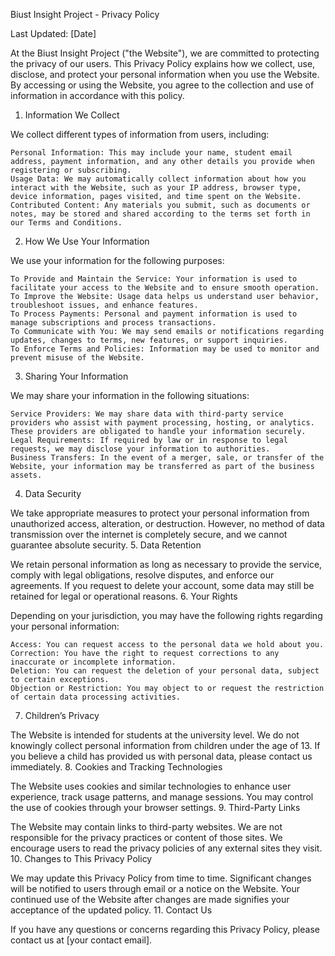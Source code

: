 Biust Insight Project - Privacy Policy

Last Updated: [Date]

At the Biust Insight Project ("the Website"), we are committed to protecting the privacy of our users. This Privacy Policy explains how we collect, use, disclose, and protect your personal information when you use the Website. By accessing or using the Website, you agree to the collection and use of information in accordance with this policy.
1. Information We Collect

We collect different types of information from users, including:

    Personal Information: This may include your name, student email address, payment information, and any other details you provide when registering or subscribing.
    Usage Data: We may automatically collect information about how you interact with the Website, such as your IP address, browser type, device information, pages visited, and time spent on the Website.
    Contributed Content: Any materials you submit, such as documents or notes, may be stored and shared according to the terms set forth in our Terms and Conditions.

2. How We Use Your Information

We use your information for the following purposes:

    To Provide and Maintain the Service: Your information is used to facilitate your access to the Website and to ensure smooth operation.
    To Improve the Website: Usage data helps us understand user behavior, troubleshoot issues, and enhance features.
    To Process Payments: Personal and payment information is used to manage subscriptions and process transactions.
    To Communicate with You: We may send emails or notifications regarding updates, changes to terms, new features, or support inquiries.
    To Enforce Terms and Policies: Information may be used to monitor and prevent misuse of the Website.

3. Sharing Your Information

We may share your information in the following situations:

    Service Providers: We may share data with third-party service providers who assist with payment processing, hosting, or analytics. These providers are obligated to handle your information securely.
    Legal Requirements: If required by law or in response to legal requests, we may disclose your information to authorities.
    Business Transfers: In the event of a merger, sale, or transfer of the Website, your information may be transferred as part of the business assets.

4. Data Security

We take appropriate measures to protect your personal information from unauthorized access, alteration, or destruction. However, no method of data transmission over the internet is completely secure, and we cannot guarantee absolute security.
5. Data Retention

We retain personal information as long as necessary to provide the service, comply with legal obligations, resolve disputes, and enforce our agreements. If you request to delete your account, some data may still be retained for legal or operational reasons.
6. Your Rights

Depending on your jurisdiction, you may have the following rights regarding your personal information:

    Access: You can request access to the personal data we hold about you.
    Correction: You have the right to request corrections to any inaccurate or incomplete information.
    Deletion: You can request the deletion of your personal data, subject to certain exceptions.
    Objection or Restriction: You may object to or request the restriction of certain data processing activities.

7. Children’s Privacy

The Website is intended for students at the university level. We do not knowingly collect personal information from children under the age of 13. If you believe a child has provided us with personal data, please contact us immediately.
8. Cookies and Tracking Technologies

The Website uses cookies and similar technologies to enhance user experience, track usage patterns, and manage sessions. You may control the use of cookies through your browser settings.
9. Third-Party Links

The Website may contain links to third-party websites. We are not responsible for the privacy practices or content of those sites. We encourage users to read the privacy policies of any external sites they visit.
10. Changes to This Privacy Policy

We may update this Privacy Policy from time to time. Significant changes will be notified to users through email or a notice on the Website. Your continued use of the Website after changes are made signifies your acceptance of the updated policy.
11. Contact Us

If you have any questions or concerns regarding this Privacy Policy, please contact us at [your contact email].